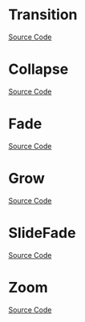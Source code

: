 
<Meta of={TransitionStories} />

# Transition

<Description of={Transition} />

[Source Code](https://github.com/Mezzanine-UI/mezzanine/blob/main/packages/react/src/Transition/Transition.tsx)

<ArgsTable of={Transition} />

# Collapse

<Description of={Collapse} />

[Source Code](https://github.com/Mezzanine-UI/mezzanine/blob/main/packages/react/src/Transition/Collapse.tsx)

<ArgsTable of={Collapse} />

# Fade

<Description of={Fade} />

[Source Code](https://github.com/Mezzanine-UI/mezzanine/blob/main/packages/react/src/Transition/Fade.tsx)

<ArgsTable of={Fade} />

# Grow

<Description of={Grow} />

[Source Code](https://github.com/Mezzanine-UI/mezzanine/blob/main/packages/react/src/Transition/Grow.tsx)

<ArgsTable of={Grow} />

# SlideFade

<Description of={SlideFade} />

[Source Code](https://github.com/Mezzanine-UI/mezzanine/blob/main/packages/react/src/Transition/SlideFade.tsx)

<ArgsTable of={SlideFade} />

# Zoom

<Description of={Zoom} />

[Source Code](https://github.com/Mezzanine-UI/mezzanine/blob/main/packages/react/src/Transition/Zoom.tsx)

<ArgsTable of={Zoom} />
